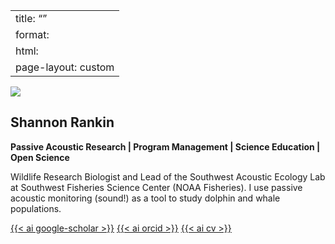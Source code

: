 
---
title: ""
format:
  html: 
    page-layout: custom
---

::: {.grid}
::: {.g-col-1}
<!-- Left margin -->
:::

::: {.g-col-4}
![](images/ShannonRankin-SWFSC-MMTD-NOAA.jpg)
:::

::: {.g-col-6}
# Shannon Rankin

**Passive Acoustic Research \| Program Management  \|  Science Education \| Open Science  **

Wildlife Research Biologist and Lead of the Southwest Acoustic Ecology Lab at Southwest Fisheries Science Center (NOAA Fisheries). I use passive acoustic monitoring (sound!) as a tool to study dolphin and whale populations.



[<i class="bi bi-envelope"></i>](mailto:shannon.rankin@proton.me) 
[<i class="bi bi-github"></i>](https://github.com/shannonrankin)
[<i class="bi bi-linkedin"></i>](https://www.linkedin.com/in/shannon-rankin-36468034b/)
[{{< ai google-scholar >}}](https://scholar.google.com/citations?user=XC3_zOQAAAAJ&hl=en) 
[{{< ai orcid >}}](https://orcid.org/0000-0002-8405-5169)
[{{< ai cv >}}](supplemental/Rankin_CV.pdf)
:::

::: {.g-col-1}
<!-- Right margin -->
:::
:::
